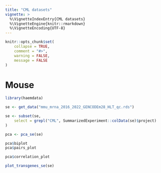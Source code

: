 ```yaml
---
title: "CML datasets"
vignette: >
  %\VignetteIndexEntry{CML datasets}
  %\VignetteEngine{knitr::rmarkdown}
  %\VignetteEncoding{UTF-8}
---
```


```r
knitr::opts_chunk$set(
    collapse = TRUE,
    comment = "#>",
    warning = FALSE,
    message = FALSE
)
```


# Mouse
```r
library(haemdata)

se <- get_data("mmu_mrna_2016_2022_GENCODEm28_HLT_qc.rds")

se <- subset(se,
    select = grepl("CML", SummarizedExperiment::colData(se)$project)
)

pca <- pca_se(se)
```

```r
pca$biplot
pca$pairs_plot
```
```r
pca$correlation_plot
```

```r
plot_transgenes_se(se)
```
